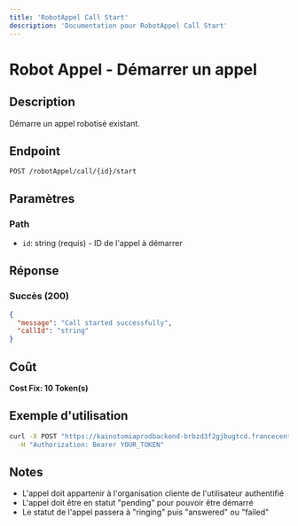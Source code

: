 ```yaml
---
title: 'RobotAppel Call Start'
description: 'Documentation pour RobotAppel Call Start'
---
```


# Robot Appel - Démarrer un appel

## Description
Démarre un appel robotisé existant.

## Endpoint
```
POST /robotAppel/call/{id}/start
```

## Paramètres

### Path
- `id`: string (requis) - ID de l'appel à démarrer

## Réponse

### Succès (200)
```json
{
  "message": "Call started successfully",
  "callId": "string"
}
```

## Coût
**Cost Fix: 10 Token(s)**

## Exemple d'utilisation

```bash
curl -X POST "https://kainotomiaprodbackend-brbzd3f2gjbugtcd.francecentral-01.azurewebsites.net/robotAppel/call/call-id-123/start" \
  -H "Authorization: Bearer YOUR_TOKEN"
```

## Notes
- L'appel doit appartenir à l'organisation cliente de l'utilisateur authentifié
- L'appel doit être en statut "pending" pour pouvoir être démarré
- Le statut de l'appel passera à "ringing" puis "answered" ou "failed" 
